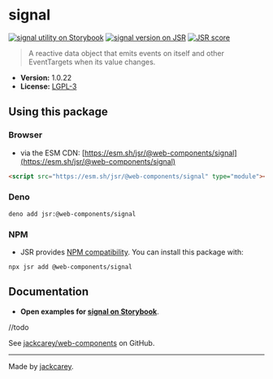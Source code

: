 # signal

[![signal utility on Storybook](https://cdn.jsdelivr.net/gh/storybookjs/brand@main/badge/badge-storybook.svg)](https://jackcarey.co.uk/web-components/docs/?path=/docs/utilities-signal) [![signal version on JSR](https://jsr.io/badges/@web-components/signal)](https://jsr.io/@web-components/signal/versions) [![JSR score](https://jsr.io/badges/@web-components/signal/score)](https://jsr.io/@web-components/signal/score)

> A reactive data object that emits events on itself and other EventTargets when its value changes.

-   **Version:** 1.0.22
-   **License:** [LGPL-3](./LICENSE.md)

## Using this package

### Browser

-   via the ESM CDN: [https://esm.sh/jsr/@web-components/signal](https://esm.sh/jsr/@web-components/signal)

```html
<script src="https://esm.sh/jsr/@web-components/signal" type="module"></script>
```

### Deno

```
deno add jsr:@web-components/signal
```

### NPM

-   JSR provides [NPM compatibility](https://jsr.io/docs/npm-compatibility). You can install this package with:

```
npx jsr add @web-components/signal
```

## Documentation

-   **Open examples for [signal on Storybook](https://jackcarey.co.uk/web-components/docs/?path=/docs/utilities-signal)**.

//todo

See [jackcarey/web-components](https://github.com/jackcarey/web-components) on GitHub.


---

Made by [jackcarey](https://jackcarey.co.uk).
